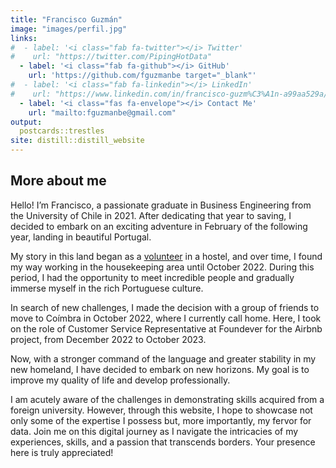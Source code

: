 ```yaml
---
title: "Francisco Guzmán"
image: "images/perfil.jpg"
links:
#  - label: '<i class="fab fa-twitter"></i> Twitter'
#    url: "https://twitter.com/PipingHotData"
  - label: '<i class="fab fa-github"></i> GitHub'
    url: 'https://github.com/fguzmanbe target="_blank"'
#  - label: '<i class="fab fa-linkedin"></i> LinkedIn'
#    url: "https://www.linkedin.com/in/francisco-guzm%C3%A1n-a99aa529a/"
  - label: '<i class="fas fa-envelope"></i> Contact Me'
    url: "mailto:fguzmanbe@gmail.com" 
output:
  postcards::trestles
site: distill::distill_website
---
```

 
## More about me

Hello! I'm Francisco, a passionate graduate in Business Engineering from the University of Chile in 2021. After dedicating that year to saving, I decided to embark on an exciting adventure in February of the following year, landing in beautiful Portugal.

My story in this land began as a [volunteer](../../fguzmanbe/travels/2023-11-14-faro/index.html) in a hostel, and over time, I found my way working in the housekeeping area until October 2022. During this period, I had the opportunity to meet incredible people and gradually immerse myself in the rich Portuguese culture.

In search of new challenges, I made the decision with a group of friends to move to Coímbra in October 2022, where I currently call home. Here, I took on the role of Customer Service Representative at Foundever for the Airbnb project, from December 2022 to October 2023.

Now, with a stronger command of the language and greater stability in my new homeland, I have decided to embark on new horizons. My goal is to improve my quality of life and develop professionally.

I am acutely aware of the challenges in demonstrating skills acquired from a foreign university. However, through this website, I hope to showcase not only some of the expertise I possess but, more importantly, my fervor for data. Join me on this digital journey as I navigate the intricacies of my experiences, skills, and a passion that transcends borders. Your presence here is truly appreciated!